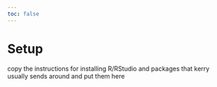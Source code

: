 ```yaml
---
toc: false
---
```

# Setup {.unnumbered}
copy the instructions for installing R/RStudio and packages that kerry usually sends around and put them here